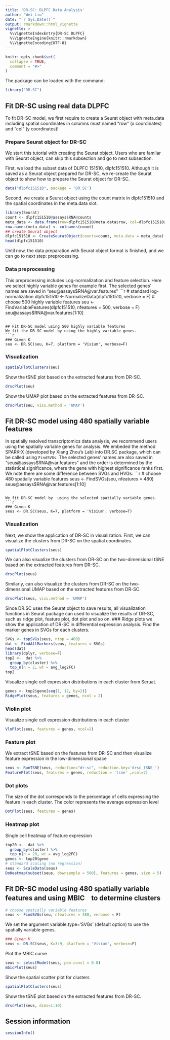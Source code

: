 ```yaml
---
title: 'DR-SC: DLPFC Data Analysis'
author: "Wei Liu"
date: "`r Sys.Date()`"
output: rmarkdown::html_vignette
vignette: >
  %\VignetteIndexEntry{DR-SC DLPFC}
  %\VignetteEngine{knitr::rmarkdown}
  %\VignetteEncoding{UTF-8}
---
```


```r
knitr::opts_chunk$set(
  collapse = TRUE,
  comment = "#>"
)
```

The package can be loaded with the command:
```r
library("DR.SC")
```


## Fit DR-SC using real data DLPFC
To fit DR-SC model, we first require to create a Seurat object with meta.data including spatial coordinates in columns must named "row" (x coordinates) and "col" (y coordinates)!

### Prepare Seurat object for DR-SC
We start this tutorial with creating the Seurat object. Users who are familar with Seurat object, can skip this subsection and go to next subsection.

First, we load the subset data of DLPFC 151510, dlpfc151510. Although it is saved as a Seurat object prepared for DR-SC, we re-create the Seurat object to show how to prepare the Seurat object for DR-SC. 
```r
data("dlpfc151510", package = 'DR.SC')

```
Second, we create a Seurat object using the count matrix in dlpfc151510 and the spatial coordinates in the meta.data slot.
```r
library(Seurat)
count <- dlpfc151510@assays$RNA@counts
meta_data <- data.frame(row=dlpfc151510@meta.data$row, col=dlpfc151510@meta.data$col, annotation=dlpfc151510$annotation)
row.names(meta_data) <- colnames(count)
## create Seurat object
dlpfc151510 <- CreateSeuratObject(counts=count, meta.data = meta_data)
head(dlpfc151510)
```
Until now, the data preparation with Seurat object format  is finished, and we can go to next step: preprocessing.



### Data preprocessing
This preprocessing includes Log-normalization and feature selection. Here we select highly variable genes for example first. The selected genes' names are saved in "seu@assays$RNA@var.features"
```r

# standard log-normalization
dlpfc151510 <- NormalizeData(dlpfc151510, verbose = F)
# choose 500 highly variable features
seu <- FindVariableFeatures(dlpfc151510, nfeatures = 500, verbose = F)
seu@assays$RNA@var.features[1:10]
```

## Fit DR-SC model using 500 highly variable features
We fit the DR-SC model by using the highly variable genes.
```r
### Given K
seu <- DR.SC(seu, K=7, platform = 'Visium', verbose=F)
```

### Visualization
```r
spatialPlotClusters(seu)
```


Show the tSNE plot based on the extracted features from DR-SC.
```r
drscPlot(seu)
```

Show the UMAP plot based on the extracted features from DR-SC.
```r
drscPlot(seu, visu.method = 'UMAP')
```

## Fit DR-SC model using 480 spatially variable features
In spatially resolved transcriptomics data analysis, we recommend users using the spatially variable genes for analysis. We embeded the method SPARK-X (developed by Xiang Zhou's Lab) into DR.SC package, which can be called using `FindSVGs`. The selected genes' names are also saved in "seus@assays$RNA@var.features" and the order is determined by the statistical significance, where the gene with highest significance ranks first. We note there are some difference between SVGs and HVGs.
```r
# choose 480 spatially variable features
seus <- FindSVGs(seu, nfeatures = 480)
seus@assays$RNA@var.features[1:10]
```

We fit DR-SC model by  using the selected spatially variable genes.
```r
### Given K
seus <- DR.SC(seus, K=7, platform = 'Visium', verbose=T)
```

### Visualization
Next, we show the application of DR-SC in visualization. First, we can visualize the  clusters from DR-SC on the spatial coordinates.
```r
spatialPlotClusters(seus)
```


We can also visualize the clusters from DR-SC on the two-dimensional tSNE based on the extracted features from DR-SC.
```r
drscPlot(seus)
```
Similarly, can also visualize the clusters from DR-SC on the two-dimensional UMAP based on the extracted features from DR-SC.
```r
drscPlot(seus, visu.method = 'UMAP')
```

Since DR.SC uses the Seurat object to save results, all visualization functions in Seurat package  can used to visualize the results of DR-SC, such as ridge plot, feature plot, dot plot and so on.
### Ridge plots 
we show the application of DR-SC in differential expression analysis.
Find the marker genes in SVGs for each clusters. 
```r
SVGs <- topSVGs(seus, ntop = 400)
dat <- FindAllMarkers(seus, features = SVGs)
head(dat)
library(dplyr, verbose=F)
top2 <-  dat %>%
  group_by(cluster) %>%
  top_n(n = 2, wt = avg_log2FC)
top2
```

Visualize single cell expression distributions in each cluster from Seruat.
```r
genes <- top2$gene[seq(1, 12, by=2)]
RidgePlot(seus, features = genes, ncol = 2)
```
### Violin plot

Visualize single cell expression distributions in each cluster
```r

VlnPlot(seus, features = genes, ncol=2)
```

### Feature plot
We extract tSNE based on the features from DR-SC and then visualize feature expression in the low-dimensional space
 
```r
seus <- RunTSNE(seus, reduction="dr-sc", reduction.key='drsc_tSNE_')
FeaturePlot(seus, features = genes, reduction = 'tsne' ,ncol=2)

```


### Dot plots 
The size of the dot corresponds to the percentage of cells expressing the
feature in each cluster. The color represents the average expression level
```r
DotPlot(seus, features = genes)
```

### Heatmap plot

Single cell heatmap of feature expression
```r
top20 <-  dat %>%
  group_by(cluster) %>%
  top_n(n = 20, wt = avg_log2FC)
genes <- top20$gene
# standard scaling (no regression)
seus <- ScaleData(seus)
DoHeatmap(subset(seus, downsample = 500), features = genes, size = 5)
```

## Fit DR-SC model using 480 spatially variable features and using MBIC　to determine clusters

```r
# choose spatially variable features
seus <- FindSVGs(seu, nfeatures = 480, verbose = F)
```

We set the argument variable.type='SVGs' (default option) to use the spatially variable genes.
```r
### Given K
seus <- DR.SC(seus, K=3:9, platform = 'Visium', verbose=F)
```

Plot the MBIC curve 
```r
seus <- selectModel(seus, pen.const = 0.8)
mbicPlot(seus)
```

Show the spatial scatter plot for clusters
```r
spatialPlotClusters(seus)
```

Show the tSNE plot based on the extracted features from DR-SC.
```r
drscPlot(seus, dims=1:10)
```


## Session information
```r
sessionInfo()
```